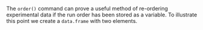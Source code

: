 The `order()` command can prove a useful method of re-ordering
experimental data if the run order has been stored as a variable. To
illustrate this point we create a `data.frame` with two
elements. 

